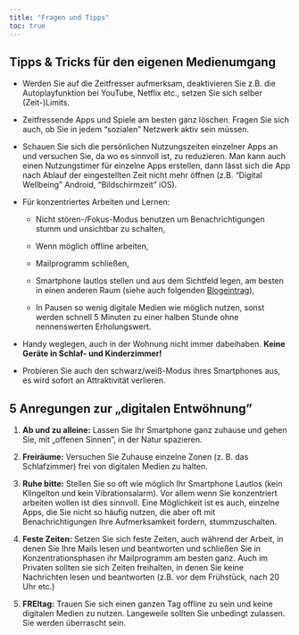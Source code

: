 ---
title: "Fragen und Tipps"
toc: true
---

## Tipps & Tricks für den eigenen Medienumgang

-   Werden Sie auf die Zeitfresser aufmerksam, deaktivieren Sie z.B. die Autoplayfunktion bei YouTube, Netflix etc., setzen Sie sich selber (Zeit-)Limits.

-   Zeitfressende Apps und Spiele am besten ganz löschen. Fragen Sie sich auch, ob Sie in jedem "sozialen" Netzwerk aktiv sein müssen.

-   Schauen Sie sich die persönlichen Nutzungszeiten einzelner Apps an und versuchen Sie, da wo es sinnvoll ist, zu reduzieren. Man kann auch einen Nutzungstimer für einzelne Apps erstellen, dann lässt sich die App nach Ablauf der eingestellten Zeit nicht mehr öffnen (z.B. "Digital Wellbeing" Android, "Bildschirmzeit" iOS).

-   Für konzentriertes Arbeiten und Lernen:

    -   Nicht stören-/Fokus-Modus benutzen um Benachrichtigungen stumm und unsichtbar zu schalten,

    -   Wenn möglich offline arbeiten,

    -   Mailprogramm schließen,

    -   Smartphone lautlos stellen und aus dem Sichtfeld legen, am besten in einen anderen Raum (siehe auch folgenden [Blogeintrag](/posts/230923-brain-drain-smartphone/)),

    -   In Pausen so wenig digitale Medien wie möglich nutzen, sonst werden schnell 5 Minuten zu einer halben Stunde ohne nennenswerten Erholungswert.

-   Handy weglegen, auch in der Wohnung nicht immer dabeihaben. **Keine Geräte in Schlaf- und Kinderzimmer!**

-   Probieren Sie auch den schwarz/weiß-Modus ihres Smartphones aus, es wird sofort an Attraktivität verlieren.

## 5 Anregungen zur „digitalen Entwöhnung"

1.  **Ab und zu alleine:** Lassen Sie Ihr Smartphone ganz zuhause und gehen Sie, mit „offenen Sinnen", in der Natur spazieren.

2.  **Freiräume:** Versuchen Sie Zuhause einzelne Zonen (z. B. das Schlafzimmer) frei von digitalen Medien zu halten.

3.  **Ruhe bitte:** Stellen Sie so oft wie möglich Ihr Smartphone Lautlos (kein Klingelton und kein Vibrationsalarm). Vor allem wenn Sie konzentriert arbeiten wollen ist dies sinnvoll. Eine Möglichkeit ist es auch, einzelne Apps, die Sie nicht so häufig nutzen, die aber oft mit Benachrichtigungen Ihre Aufmerksamkeit fordern, stummzuschalten.

4.  **Feste Zeiten:** Setzen Sie sich feste Zeiten, auch während der Arbeit, in denen Sie Ihre Mails lesen und beantworten und schließen Sie in Konzentrationsphasen ihr Mailprogramm am besten ganz. Auch im Privaten sollten sie sich Zeiten freihalten, in denen Sie keine Nachrichten lesen und beantworten (z.B. vor dem Frühstück, nach 20 Uhr etc.)

5.  **FREItag:** Trauen Sie sich einen ganzen Tag offline zu sein und keine digitalen Medien zu nutzen. Langeweile sollten Sie unbedingt zulassen. Sie werden überrascht sein.
